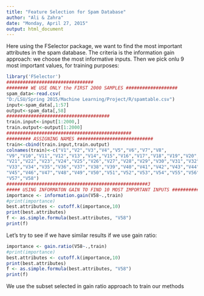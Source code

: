```yaml
---
title: "Feature Selection for Spam Database"
author: "Ali & Zahra"
date: "Monday, April 27, 2015"
output: html_document
---
```


Here using the FSelector package, we want to find the most important attributes in the spam database.
The criteria is the information gain approach: we choose the most informative inputs.
Then we pick onlu 9 most important values, for training purposes:

```r
library('FSelector')
################################
######## WE USE ONLY the FIRST 2000 SAMPLES ###################
spam_data<-read.csv(
"D:/LSU/Spring 2015/Machine Learning/Project/R/spamtable.csv")
input<-spam_data[,1:57]
output<-spam_data[,58]
######################################
train.input<-input[1:2000,]
train.output<-output[1:2000]
##############################################
######### ASSIGNING NAMES ############################
train<-cbind(train.input,train.output)
colnames(train)<-c("V1","V2","V3","V4","V5","V6","V7","V8",
"V9","V10","V11","V12","V13","V14","V15","V16","V17","V18","V19","V20",
"V21","V22","V23","V24","V25","V26","V27","V28","V29","V30","V31","V32",
"V33","V34","V35","V36","V37","V38","V39","V40","V41","V42","V43","V44",
"V45","V46","V47","V48","V49","V50","V51","V52","V53","V54","V55","V56",
"V57","V58")
####################################################3
##### USING INFORMATON GAIN TO FIND 10 MOST IMPORTANT INPUTS ################
importance <- information.gain(V58~.,train)
#print(importance)
best.attributes <- cutoff.k(importance,10)
print(best.attributes)
f <- as.simple.formula(best.attributes, "V58")
print(f)
```


Let's try to see if we have similar results if we use gain ratio:

```r
importance <- gain.ratio(V58~.,train)
#print(importance)
best.attributes <- cutoff.k(importance,10)
print(best.attributes)
f <- as.simple.formula(best.attributes, "V58")
print(f)
```

We use the subset selected in gain ratio approach to train our methods


